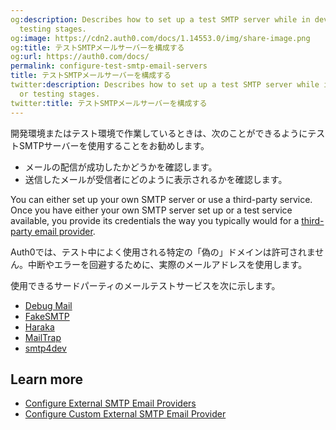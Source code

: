 ```yaml
---
og:description: Describes how to set up a test SMTP server while in development or
  testing stages.
og:image: https://cdn2.auth0.com/docs/1.14553.0/img/share-image.png
og:title: テストSMTPメールサーバーを構成する
og:url: https://auth0.com/docs/
permalink: configure-test-smtp-email-servers
title: テストSMTPメールサーバーを構成する
twitter:description: Describes how to set up a test SMTP server while in development
  or testing stages.
twitter:title: テストSMTPメールサーバーを構成する
---
```


開発環境またはテスト環境で作業しているときは、次のことができるようにテストSMTPサーバーを使用することをお勧めします。

* メールの配信が成功したかどうかを確認します。
* 送信したメールが受信者にどのように表示されるかを確認します。

You can either set up your own SMTP server or use a third-party service. Once you have either your own SMTP server set up or a test service available, you provide its credentials the way you typically would for a [third-party email provider](/docs/customize/email/smtp-email-providers/configure-custom-external-smtp-email-provider).

Auth0では、テスト中によく使用される特定の「偽の」ドメインは許可されません。中断やエラーを回避するために、実際のメールアドレスを使用します。

使用できるサードパーティのメールテストサービスを次に示します。

* [Debug Mail](https://debugmail.io/)
* [FakeSMTP](https://nilhcem.github.io/FakeSMTP/)
* [Haraka](https://haraka.github.io/)
* [MailTrap](https://mailtrap.io/)
* [smtp4dev](https://smtp4dev.codeplex.com/)

## Learn more

* [Configure External SMTP Email Providers](/docs/customize/email/smtp-email-providers)
* [Configure Custom External SMTP Email Provider](/docs/customize/email/smtp-email-providers/configure-custom-external-smtp-email-provider)